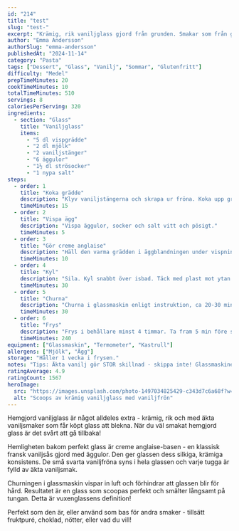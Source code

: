 ```yaml
---
id: "214"
title: "test"
slug: "test-"
excerpt: "Krämig, rik vaniljglass gjord från grunden. Smakar som från glasscafé!"
author: "Emma Andersson"
authorSlug: "emma-andersson"
publishedAt: "2024-11-14"
category: "Pasta"
tags: ["Dessert", "Glass", "Vanilj", "Sommar", "Glutenfritt"]
difficulty: "Medel"
prepTimeMinutes: 20
cookTimeMinutes: 10
totalTimeMinutes: 510
servings: 8
caloriesPerServing: 320
ingredients:
  - section: "Glass"
    title: "Vaniljglass"
    items:
      - "5 dl vispgrädde"
      - "2 dl mjölk"
      - "2 vaniljstänger"
      - "6 äggulor"
      - "1½ dl strösocker"
      - "1 nypa salt"
steps:
  - order: 1
    title: "Koka grädde"
    description: "Klyv vaniljstängerna och skrapa ur fröna. Koka upp grädde, mjölk och vanilj. Ta av från värmen och låt dra 10 min."
    timeMinutes: 15
  - order: 2
    title: "Vispa ägg"
    description: "Vispa äggulor, socker och salt vitt och pösigt."
    timeMinutes: 5
  - order: 3
    title: "Gör creme anglaise"
    description: "Häll den varma grädden i äggblandningen under vispning. Häll tillbaka i kastrullen. Värm till 82°C under ständig omrörning (får EJ koka!)."
    timeMinutes: 10
  - order: 4
    title: "Kyl"
    description: "Sila. Kyl snabbt över isbad. Täck med plast mot ytan och ställ i kylen minst 4 timmar."
    timeMinutes: 30
  - order: 5
    title: "Churna"
    description: "Churna i glassmaskin enligt instruktion, ca 20-30 min."
    timeMinutes: 30
  - order: 6
    title: "Frys"
    description: "Frys i behållare minst 4 timmar. Ta fram 5 min före servering för bästa konsistens."
    timeMinutes: 240
equipment: ["Glassmaskin", "Termometer", "Kastrull"]
allergens: ["Mjölk", "Ägg"]
storage: "Håller 1 vecka i frysen."
notes: "Tips: Äkta vanilj gör STOR skillnad - skippa inte! Glassmaskinen churnar in luft som ger krämig konsistens. Utan maskin: Frys och vispa var 30:e minut i 3-4 timmar. Servera med färska bär, chokladsås eller i våfflor!"
ratingAverage: 4.9
ratingCount: 1567
heroImage:
  src: "https://images.unsplash.com/photo-1497034825429-c343d7c6a68f?w=1200&q=80"
  alt: "Scoops av krämig vaniljglass med vaniljfrön"
---
```


Hemgjord vaniljglass är något alldeles extra - krämig, rik och med äkta vaniljsmaker som får köpt glass att blekna. När du väl smakat hemgjord glass är det svårt att gå tillbaka!

Hemligheten bakom perfekt glass är creme anglaise-basen - en klassisk fransk vaniljsås gjord med äggulor. Den ger glassen dess silkiga, krämiga konsistens. De små svarta vaniljfröna syns i hela glassen och varje tugga är fylld av äkta vaniljsmak.

Churningen i glassmaskin vispar in luft och förhindrar att glassen blir för hård. Resultatet är en glass som scoopas perfekt och smälter långsamt på tungan. Detta är vuxenglassens definition!

Perfekt som den är, eller använd som bas för andra smaker - tillsätt fruktpuré, choklad, nötter, eller vad du vill!

